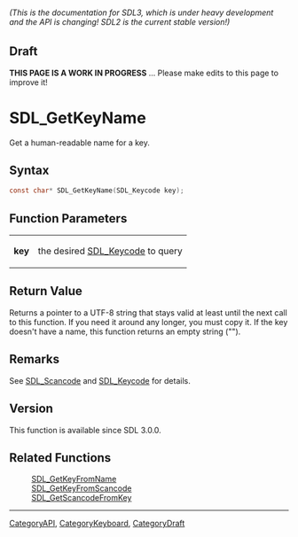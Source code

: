 ====== (This is the documentation for SDL3, which is under heavy development and the API is changing! SDL2 is the current stable version!) ======

== Draft ==

'''THIS PAGE IS A WORK IN PROGRESS''' ... Please make edits to this page to improve it!
= SDL_GetKeyName =

Get a human-readable name for a key.

== Syntax ==

<syntaxhighlight lang='c'>
const char* SDL_GetKeyName(SDL_Keycode key);
</syntaxhighlight>

== Function Parameters ==

{|
|'''key'''
|the desired [[SDL_Keycode]] to query
|}

== Return Value ==

Returns a pointer to a UTF-8 string that stays valid at least until the
next call to this function. If you need it around any longer, you must copy
it. If the key doesn't have a name, this function returns an empty string
("").

== Remarks ==

See [[SDL_Scancode]] and [[SDL_Keycode]] for details.

== Version ==

This function is available since SDL 3.0.0.

== Related Functions ==

:[[SDL_GetKeyFromName]]
:[[SDL_GetKeyFromScancode]]
:[[SDL_GetScancodeFromKey]]

----
[[CategoryAPI]], [[CategoryKeyboard]], [[CategoryDraft]]


